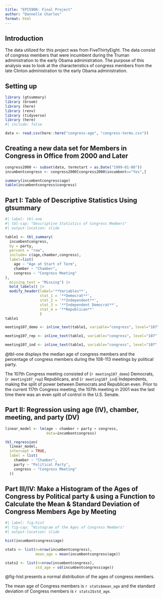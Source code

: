 ```yaml
---
title: "EPI590R: Final Project"
author: "Dannelle Charles"
format: html
---
```


## Introduction

The data utilized for this project was from FiveThirtyEight. The data consist of congress members that were incumbent during the Truman administration to the early Obama administration. The purpose of this analysis was to look at the characteristics of congress members from the late Clinton administration to the early Obama administration.

## Setting up

```r
library (gtsummary)
library (broom)
library (here)
library (renv)
library (tidyverse)
library (here)
#| include: false

data <- read.csv(here::here("congress-age", "congress-terms.csv"))

```

## Creating a new data set for Members in Congress in Office from 2000 and Later

```r
congress2000 <- subset(data, termstart > as.Date("1999-01-06"))
incumbentcongress <- congress2000[congress2000$incumbent=="Yes",]

summary(incumbentcongress$age)
table(incumbentcongress$congress)
```

## Part I: Table of Descriptive Statistics Using gtsummary

```r
#| label: tbl-one
#| tbl-cap: "Descriptive Statistics of Congress Members"
#| output-location: slide

table1 <- tbl_summary(
  incumbentcongress,
  by = party,
  percent = "row",
  include= c(age,chamber,congress),
  label=list(
    age ~ "Age at Start of Term",
    chamber ~ "Chamber",
    congress ~ "Congress Meeting"
),
  missing_text = "Missing") |>
  bold_labels() |>
  modify_header(label='**Variables**',
                stat_1 = '**Democrat**',
                stat_2 = '**Independent**',
                stat_3 = '**Independent Democrat**',
                stat_4 = '**Republican**'
                )
table1

meeting107_demo <- inline_text(table1, variable="congress", level="107", column="D")

meeting107_rep <- inline_text(table1, variable="congress", level="107", column="R")

meeting107_ind <- inline_text(table1, variable="congress", level="107", column="I")
```

@tbl-one displays the median age of congress members and the percentage of congress members during the 108-113 meetings by political party.

The 107th Congress meeting consisted of (`r meeting107_demo`) Democrats, (`r meeting107_rep`) Republicans, and (`r meeting107_ind`) Independents, making the split of power between Democrats and Republican even. Prior to the current 117th Congress meeting, the 107th meeting in 2001 was the last time there was an even split of control in the U.S. Senate.

## Part II: Regression using age (IV), chamber, meeting, and party (DV)

```r
linear_model <- lm(age ~ chamber + party + congress,
                   data=incumbentcongress)

tbl_regression(
  linear_model, 
  intercept = TRUE,
  label = list(
    chamber ~ "Chamber",
    party ~ "Political Party",
    congress ~ "Congress Meeting"
  ))
```

## Part III/IV: Make a Histogram of the Ages of Congress by Political party & using a Function to Calculate the Mean & Standard Deviation of Congress Members Age by Meeting

```r
#| label: fig-hist
#| fig-cap: "Histogram of the Ages of Congress Members"
#| output-location: slide

hist(incumbentcongress$age)

stats <- list(n=nrow(incumbentcongress),
              mean_age = mean(incumbentcongress$age))

stats2 <- list(n=nrow(incumbentcongress),
              std_age = sd(incumbentcongress$age))
```

@fig-hist presents a normal distribution of the ages of congress members.

The mean age of Congress members is `r stats$mean_age` and the standard deviation of Congress members is `r stats2$std_age`.
